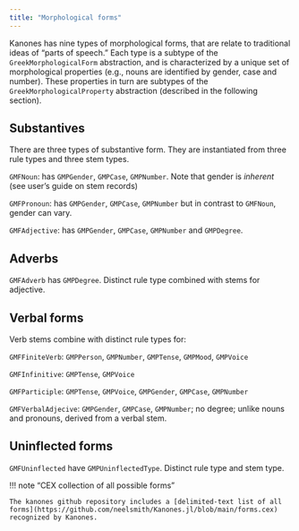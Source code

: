 ```yaml
---
title: "Morphological forms"
---
```


Kanones has nine types of morphological forms, that are relate to traditional ideas of "parts of speech."  Each type is a subtype of the `GreekMorphologicalForm` abstraction, and is characterized by a unique set of morphological properties (e.g., nouns are identified by gender, case and number). These properties in turn are subtypes of the `GreekMorphologicalProperty` abstraction (described in the following section).

## Substantives

There are three types of substantive form.  They are instantiated from three rule types and three stem types.

`GMFNoun`: has `GMPGender`, `GMPCase`, `GMPNumber`.  Note that gender is *inherent* (see user's guide on stem records)


`GMFPronoun`: has `GMPGender`, `GMPCase`, `GMPNumber` but in contrast to `GMFNoun`, gender can vary.


`GMFAdjective`: has `GMPGender`, `GMPCase`, `GMPNumber` and `GMPDegree`.


## Adverbs

`GMFAdverb` has `GMPDegree`.  Distinct rule type combined with stems for adjective.

## Verbal forms

Verb stems combine with distinct rule types for:


`GMFFiniteVerb`: `GMPPerson`, `GMPNumber`, `GMPTense`, `GMPMood`, `GMPVoice`

`GMFInfinitive`:  `GMPTense`, `GMPVoice`

`GMFParticiple`:  `GMPTense`, `GMPVoice`, `GMPGender`, `GMPCase`, `GMPNumber`

`GMFVerbalAdjecive`: `GMPGender`, `GMPCase`, `GMPNumber`; no degree; unlike nouns and pronouns, derived from a verbal stem.


## Uninflected forms

`GMFUninflected` have `GMPUninflectedType`.  Distinct rule type and stem type.


!!! note "CEX collection of all possible forms"

    The kanones github repository includes a [delimited-text list of all  forms](https://github.com/neelsmith/Kanones.jl/blob/main/forms.cex) recognized by Kanones.